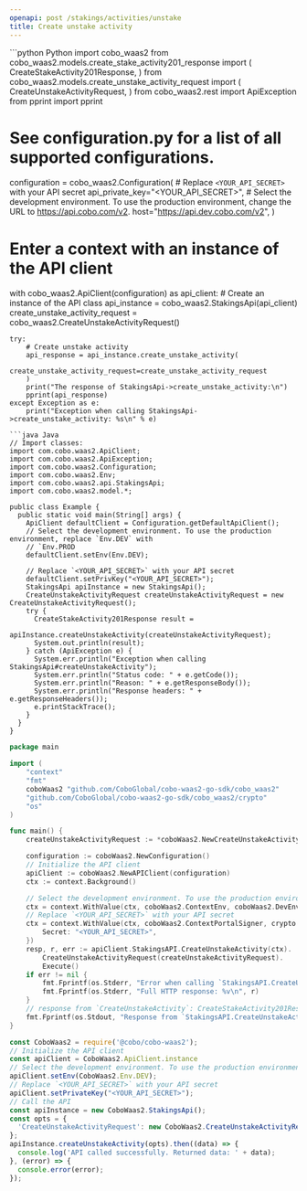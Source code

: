 ```yaml
---
openapi: post /stakings/activities/unstake
title: Create unstake activity
---
```


<RequestExample>
```python Python
import cobo_waas2
from cobo_waas2.models.create_stake_activity201_response import (
    CreateStakeActivity201Response,
)
from cobo_waas2.models.create_unstake_activity_request import (
    CreateUnstakeActivityRequest,
)
from cobo_waas2.rest import ApiException
from pprint import pprint

# See configuration.py for a list of all supported configurations.
configuration = cobo_waas2.Configuration(
    # Replace `<YOUR_API_SECRET>` with your API secret
    api_private_key="<YOUR_API_SECRET>",
    # Select the development environment. To use the production environment, change the URL to https://api.cobo.com/v2.
    host="https://api.dev.cobo.com/v2",
)
# Enter a context with an instance of the API client
with cobo_waas2.ApiClient(configuration) as api_client:
    # Create an instance of the API class
    api_instance = cobo_waas2.StakingsApi(api_client)
    create_unstake_activity_request = cobo_waas2.CreateUnstakeActivityRequest()

    try:
        # Create unstake activity
        api_response = api_instance.create_unstake_activity(
            create_unstake_activity_request=create_unstake_activity_request
        )
        print("The response of StakingsApi->create_unstake_activity:\n")
        pprint(api_response)
    except Exception as e:
        print("Exception when calling StakingsApi->create_unstake_activity: %s\n" % e)

```
```java Java
// Import classes:
import com.cobo.waas2.ApiClient;
import com.cobo.waas2.ApiException;
import com.cobo.waas2.Configuration;
import com.cobo.waas2.Env;
import com.cobo.waas2.api.StakingsApi;
import com.cobo.waas2.model.*;

public class Example {
  public static void main(String[] args) {
    ApiClient defaultClient = Configuration.getDefaultApiClient();
    // Select the development environment. To use the production environment, replace `Env.DEV` with
    // `Env.PROD
    defaultClient.setEnv(Env.DEV);

    // Replace `<YOUR_API_SECRET>` with your API secret
    defaultClient.setPrivKey("<YOUR_API_SECRET>");
    StakingsApi apiInstance = new StakingsApi();
    CreateUnstakeActivityRequest createUnstakeActivityRequest = new CreateUnstakeActivityRequest();
    try {
      CreateStakeActivity201Response result =
          apiInstance.createUnstakeActivity(createUnstakeActivityRequest);
      System.out.println(result);
    } catch (ApiException e) {
      System.err.println("Exception when calling StakingsApi#createUnstakeActivity");
      System.err.println("Status code: " + e.getCode());
      System.err.println("Reason: " + e.getResponseBody());
      System.err.println("Response headers: " + e.getResponseHeaders());
      e.printStackTrace();
    }
  }
}

```
```go Go
package main

import (
	"context"
	"fmt"
	coboWaas2 "github.com/CoboGlobal/cobo-waas2-go-sdk/cobo_waas2"
	"github.com/CoboGlobal/cobo-waas2-go-sdk/cobo_waas2/crypto"
	"os"
)

func main() {
	createUnstakeActivityRequest := *coboWaas2.NewCreateUnstakeActivityRequest("0011039d-27fb-49ba-b172-6e0aa80e37ec")

	configuration := coboWaas2.NewConfiguration()
	// Initialize the API client
	apiClient := coboWaas2.NewAPIClient(configuration)
	ctx := context.Background()

	// Select the development environment. To use the production environment, replace coboWaas2.DevEnv with coboWaas2.ProdEnv
	ctx = context.WithValue(ctx, coboWaas2.ContextEnv, coboWaas2.DevEnv)
	// Replace `<YOUR_API_SECRET>` with your API secret
	ctx = context.WithValue(ctx, coboWaas2.ContextPortalSigner, crypto.Ed25519Signer{
		Secret: "<YOUR_API_SECRET>",
	})
	resp, r, err := apiClient.StakingsAPI.CreateUnstakeActivity(ctx).
		CreateUnstakeActivityRequest(createUnstakeActivityRequest).
		Execute()
	if err != nil {
		fmt.Fprintf(os.Stderr, "Error when calling `StakingsAPI.CreateUnstakeActivity``: %v\n", err)
		fmt.Fprintf(os.Stderr, "Full HTTP response: %v\n", r)
	}
	// response from `CreateUnstakeActivity`: CreateStakeActivity201Response
	fmt.Fprintf(os.Stdout, "Response from `StakingsAPI.CreateUnstakeActivity`: %v\n", resp)
}

```
```javascript JavaScript
const CoboWaas2 = require('@cobo/cobo-waas2');
// Initialize the API client
const apiClient = CoboWaas2.ApiClient.instance
// Select the development environment. To use the production environment, replace `Env.DEV` with `Env.PROD`
apiClient.setEnv(CoboWaas2.Env.DEV);
// Replace `<YOUR_API_SECRET>` with your API secret
apiClient.setPrivateKey("<YOUR_API_SECRET>");
// Call the API
const apiInstance = new CoboWaas2.StakingsApi();
const opts = {
  'CreateUnstakeActivityRequest': new CoboWaas2.CreateUnstakeActivityRequest()
};
apiInstance.createUnstakeActivity(opts).then((data) => {
  console.log('API called successfully. Returned data: ' + data);
}, (error) => {
  console.error(error);
});
```
</RequestExample>
